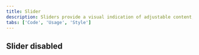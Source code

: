 ```yaml
---
title: Slider
description: Sliders provide a visual indication of adjustable content, where the user can move the handle along a horizontal track to increase or decrease the value.
tabs: ['Code', 'Usage', 'Style']
---
```


<ComponentCode
  name="Slider"
  component="slider"
  variation="slider"
  hasReactVersion="slider--default"
  hasLightVersion
  hasVueVersion="slider--default"
  hasAngularVersion="?path=/story/slider--basic"
  codepen="zXqozN"></ComponentCode>

## Slider disabled

<ComponentCode
  name="Slider disabled"
  component="slider"
  variation="slider--disabled"
  hasReactVersion="slider--default"
  hasVueVersion="slider--default&knob-disabled=true"
  hasAngularVersion="?path=/story/slider--basic&knob-disabled=true"
  codepen="qwZqPV"></ComponentCode>
